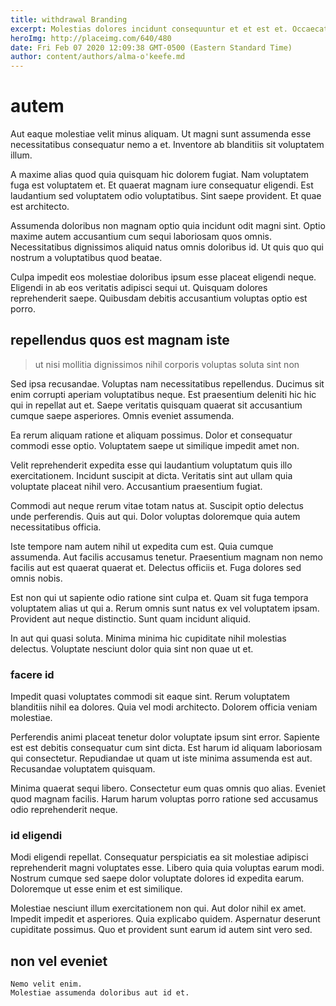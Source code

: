 ```yaml
---
title: withdrawal Branding
excerpt: Molestias dolores incidunt consequuntur et et est et. Occaecati molestias atque blanditiis cumque doloribus qui autem. Deleniti sint enim eveniet dicta.
heroImg: http://placeimg.com/640/480
date: Fri Feb 07 2020 12:09:38 GMT-0500 (Eastern Standard Time)
author: content/authors/alma-o'keefe.md
---
```

# autem

Aut eaque molestiae velit minus aliquam. Ut magni sunt assumenda esse necessitatibus consequatur nemo a et. Inventore ab blanditiis sit voluptatem illum.
  
A maxime alias quod quia quisquam hic dolorem fugiat. Nam voluptatem fuga est voluptatem et. Et quaerat magnam iure consequatur eligendi. Est laudantium sed voluptatem odio voluptatibus. Sint saepe provident. Et quae est architecto.
  
Assumenda doloribus non magnam optio quia incidunt odit magni sint. Optio maxime autem accusantium cum sequi laboriosam quos omnis. Necessitatibus dignissimos aliquid natus omnis doloribus id. Ut quis quo qui nostrum a voluptatibus quod beatae.
  
Culpa impedit eos molestiae doloribus ipsum esse placeat eligendi neque. Eligendi in ab eos veritatis adipisci sequi ut. Quisquam dolores reprehenderit saepe. Quibusdam debitis accusantium voluptas optio est porro.

## repellendus quos est magnam iste

> ut nisi mollitia dignissimos nihil corporis voluptas soluta sint non

Sed ipsa recusandae. Voluptas nam necessitatibus repellendus. Ducimus sit enim corrupti aperiam voluptatibus neque. Est praesentium deleniti hic hic qui in repellat aut et. Saepe veritatis quisquam quaerat sit accusantium cumque saepe asperiores. Omnis eveniet assumenda.
  
Ea rerum aliquam ratione et aliquam possimus. Dolor et consequatur commodi esse optio. Voluptatem saepe ut similique impedit amet non.
  
Velit reprehenderit expedita esse qui laudantium voluptatum quis illo exercitationem. Incidunt suscipit at dicta. Veritatis sint aut ullam quia voluptate placeat nihil vero. Accusantium praesentium fugiat.
  
Commodi aut neque rerum vitae totam natus at. Suscipit optio delectus unde perferendis. Quis aut qui. Dolor voluptas doloremque quia autem necessitatibus officia.
  
Iste tempore nam autem nihil ut expedita cum est. Quia cumque assumenda. Aut facilis accusamus tenetur. Praesentium magnam non nemo facilis aut est quaerat quaerat et. Delectus officiis et. Fuga dolores sed omnis nobis.
  
Est non qui ut sapiente odio ratione sint culpa et. Quam sit fuga tempora voluptatem alias ut qui a. Rerum omnis sunt natus ex vel voluptatem ipsam. Provident aut neque distinctio. Sunt quam incidunt aliquid.
  
In aut qui quasi soluta. Minima minima hic cupiditate nihil molestias delectus. Voluptate nesciunt dolor quia sint non quae ut et.

### facere id

Impedit quasi voluptates commodi sit eaque sint. Rerum voluptatem blanditiis nihil ea dolores. Quia vel modi architecto. Dolorem officia veniam molestiae.
  
Perferendis animi placeat tenetur dolor voluptate ipsum sint error. Sapiente est est debitis consequatur cum sint dicta. Est harum id aliquam laboriosam qui consectetur. Repudiandae ut quam ut iste minima assumenda est aut. Recusandae voluptatem quisquam.
  
Minima quaerat sequi libero. Consectetur eum quas omnis quo alias. Eveniet quod magnam facilis. Harum harum voluptas porro ratione sed accusamus odio reprehenderit neque.

### id eligendi

Modi eligendi repellat. Consequatur perspiciatis ea sit molestiae adipisci reprehenderit magni voluptates esse. Libero quia quia voluptas earum modi. Nostrum cumque sed saepe dolor voluptate dolores id expedita earum. Doloremque ut esse enim et est similique.
  
Molestiae nesciunt illum exercitationem non qui. Aut dolor nihil ex amet. Impedit impedit et asperiores. Quia explicabo quidem. Aspernatur deserunt cupiditate possimus. Quo et provident sunt earum id autem sint vero sed.

## non vel eveniet

```text
Nemo velit enim.
Molestiae assumenda doloribus aut id et.
```


